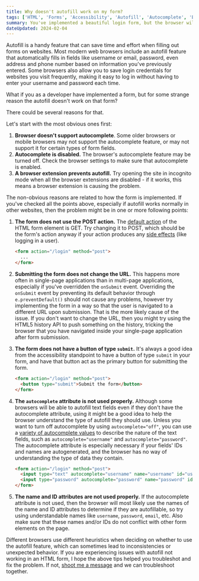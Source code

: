 ```yaml
---
title: Why doesn't autofill work on my form?
tags: ['HTML', 'Forms', 'Accessibility', 'Autofill', 'Autocomplete', 'Browsers']
summary: You've implemented a beautiful login form, but the browser will not autofill username and password on it. What could be the reason?
dateUpdated: 2024-02-04
---
```


Autofill is a handy feature that can save time and effort when filling out forms on websites. Most modern web browsers include an autofill feature that automatically fills in fields like username or email, password, even address and phone number based on information you've previously entered. Some browsers also allow you to save login credentials for websites you visit frequently, making it easy to log in without having to enter your username and password each time.

What if you as a developer have implemented a form, but for some strange reason the autofill doesn't work on that form?

There could be several reasons for that.

Let's start with the most obvious ones first:

1. **Browser doesn't support autocomplete**.
    Some older browsers or mobile browsers may not support the autocomplete feature, or may not support it for certain types of form fields.
2. **Autocomplete is disabled.**
    The browser's autocomplete feature may be turned off. Check the browser settings to make sure that autocomplete is enabled.
3. **A browser extension prevents autofill.**
    Try opening the site in incognito mode when all the browser extensions are disabled - if it works, this means a browser extension is causing the problem.

The non-obvious reasons are related to how the form is implemented. If you've checked all the points above, especially if autofill works normally in other websites, then the problem might be in one or more following points:

1. **The form does not use the POST action.**
    The [default action](https://developer.mozilla.org/en-US/docs/Web/HTML/Element/form#attributes) of the HTML form element is GET. Try changing it to POST, which should be the form's action anyway if your action produces any [side effects](https://developer.mozilla.org/en-US/docs/Glossary/Idempotent) (like logging in a user).

    ```html
    <form action="/login" method="post">
      ...
    </form>
    ```

2. **Submitting the form does not change the URL.**
    This happens more often in single-page applications than in multi-page applications, especially if you've overridden the `onSubmit` event. Overriding the `onSubmit` event by preventing its default behavior through `e.preventDefault()` should not cause any problems, however try implementing the form in a way so that the user is navigated to a different URL upon submission. That is the more likely cause of the issue. If you don't want to change the URL, then you might try using the HTML5 history API to push something on the history, tricking the browser that you have navigated inside your single-page application after form submission.

3. **The form does not have a button of type `submit`.**
    It's always a good idea from the accessibility standpoint to have a button of type `submit` in your form, and have that button act as the primary button for submitting the form.

    ```html
    <form action="/login" method="post">
      <button type="submit">Submit the form</button>
    </form>
    ```

4. **The `autocomplete` attribute is not used properly.**
    Although some browsers will be able to autofill text fields even if they don't have the autocomplete attribute, using it might be a good idea to help the browser understand the type of autofill they should use. Unless you want to turn off autocomplete by using `autocomplete="off"`, you can use a [variety of autocomplete values](https://developer.mozilla.org/en-US/docs/Web/HTML/Attributes/autocomplete#values) to describe the nature of the text fields, such as `autocomplete="username"` and `autocomplete="password"`. The autocomplete attribute is especially necessary if your fields' IDs and names are autogenerated, and the browser has no way of understanding the type of data they contain.

    ```html
    <form action="/login" method="post">
      <input type="text" autocomplete="username" name="username" id="username" />
      <input type="password" autocomplete="password" name="password" id="password" />
    </form>
    ```

5. **The name and ID attributes are not used properly.**
    If the autocomplete attribute is not used, then the browser will most likely use the names of the name and ID attributes to determine if they are autofillable, so try using understandable names like `username`, `password`, `email`, etc. Also make sure that these names and/or IDs do not conflict with other form elements on the page.

Different browsers use different heuristics when deciding on whether to use the autofill feature, which can sometimes lead to inconsistencies or unexpected behavior. If you are experiencing issues with autofill not working in an HTML form, I hope the above tips helped you troubleshot and fix the problem. If not, [shoot me a message](/contact) and we can troubleshoot together.